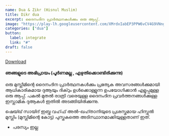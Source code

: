 ```yaml
---
name: Dua & Zikr (Hisnul Muslim)
title: Dikr dua
excerpt: ദൈനംദിന പ്രാർത്ഥനകൾക്കും ഒരു ആപ്പ്.
image: "https://play-lh.googleusercontent.com/XMrdxIabEP3PPW6vCV4G9VNngWZfx932fe8csbsrt4vbKsHCVg-TMXUsB0oFozCN8A"
categories: ["dua"]
button:
  label: integrate
  link: "#"
draft: false
---
```


[Download](https://play.google.com/store/apps/details?id=com.greentech.hisnulmuslim&hl=en_IN)
#### ഞങ്ങളുടെ അഭിപ്രായം (പൂർണമല്ല , എഴുതിക്കൊണ്ടിരിക്കുന്നു)

ഒരു മുസ്ലീമിന്റെ ദൈനംദിന പ്രാർത്ഥനകൾക്കും പ്രത്യേക അവസരങ്ങൾക്കുമായി ആധികാരികമായ ദുആയും ദിക്റും ഉൾക്കൊള്ളുന്ന ഉപയോഗിക്കാൻ എളുപ്പമുള്ള ഒരു ആപ്പ്. പകൽ മുതൽ രാത്രി വരെയുള്ള ദൈനംദിന പ്രവർത്തനങ്ങൾക്കുള്ള ഇസ്ലാമിക ദുആകൾ ഇതിൽ അടങ്ങിയിരിക്കുന്നു.

ഷെയ്ഖ് സായിദ് ഇബ്നു വഹ്ഫ് അൽ-ഖഹ്താനിയുടെ പ്രശസ്തമായ ഹിസ്നുൽ മുസ്ലിം (മുസ്ലിമിന്റെ കോട്ട) പുസ്തകത്തെ അടിസ്ഥാനമാക്കിയുള്ളതാണ് ഇത്.

- പരസ്യം ഇല്ല 
